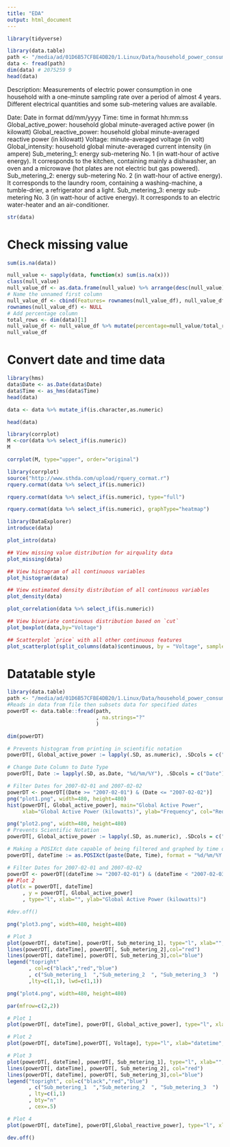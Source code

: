 ```yaml
---
title: "EDA"
output: html_document
---
```

```r
library(tidyverse)
```

```r
library(data.table)
path <- "/media/ad/01D6B57CFBE4DB20/1.Linux/Data/household_power_consumption.txt"
data <- fread(path)
dim(data) # 2075259 9
head(data)
```
Description: Measurements of electric power consumption in one household with a one-minute sampling rate over a period of almost 4 years. Different electrical quantities and some sub-metering values are available.

Date: Date in format dd/mm/yyyy
Time: time in format hh:mm:ss
Global_active_power: household global minute-averaged active power (in kilowatt)
Global_reactive_power: household global minute-averaged reactive power (in kilowatt)
Voltage: minute-averaged voltage (in volt)
Global_intensity: household global minute-averaged current intensity (in ampere)
Sub_metering_1: energy sub-metering No. 1 (in watt-hour of active energy). It corresponds to the kitchen, containing mainly a dishwasher, an oven and a microwave (hot plates are not electric but gas powered).
Sub_metering_2: energy sub-metering No. 2 (in watt-hour of active energy). It corresponds to the laundry room, containing a washing-machine, a tumble-drier, a refrigerator and a light.
Sub_metering_3: energy sub-metering No. 3 (in watt-hour of active energy). It corresponds to an electric water-heater and an air-conditioner.
```r
str(data)
```

# Check missing value   
```r
sum(is.na(data))
```
```r
null_value <- sapply(data, function(x) sum(is.na(x)))
class(null_value)
null_value_df <- as.data.frame(null_value) %>% arrange(desc(null_value)) %>% filter(null_value > 0)
# Name the unnamed first column
null_value_df <- cbind(Features= rownames(null_value_df), null_value_df)
rownames(null_value_df) <- NULL
# Add percentage column
total_rows <- dim(data)[1]
null_value_df <- null_value_df %>% mutate(percentage=null_value/total_rows*100)
null_value_df
```

# Convert date and time data
```r
library(hms)
data$Date <- as.Date(data$Date)
data$Time <- as_hms(data$Time)
head(data)
```
```r
data <- data %>% mutate_if(is.character,as.numeric)
```

```r
head(data)
```
```r
library(corrplot)
M <-cor(data %>% select_if(is.numeric))
M
```
```r
corrplot(M, type="upper", order="original")
```

```r
library(corrplot)
source("http://www.sthda.com/upload/rquery_cormat.r")
rquery.cormat(data %>% select_if(is.numeric))
```
```r
rquery.cormat(data %>% select_if(is.numeric), type="full")
```
```r
rquery.cormat(data %>% select_if(is.numeric), graphType="heatmap")
```

```r
library(DataExplorer)
introduce(data)
```


```r
plot_intro(data)
```


```r
## View missing value distribution for airquality data
plot_missing(data)
```

```r
## View histogram of all continuous variables
plot_histogram(data)
```


```r
## View estimated density distribution of all continuous variables
plot_density(data)
```


```r
plot_correlation(data %>% select_if(is.numeric))
```


```r
## View bivariate continuous distribution based on `cut`
plot_boxplot(data,by="Voltage")
```


```r
## Scatterplot `price` with all other continuous features
plot_scatterplot(split_columns(data)$continuous, by = "Voltage", sampled_rows = 1000L)
```
# Datatable style
```r
library(data.table)
path <- "/media/ad/01D6B57CFBE4DB20/1.Linux/Data/household_power_consumption.txt"
#Reads in data from file then subsets data for specified dates
powerDT <- data.table::fread(path,
                             , na.strings="?"
                             )
```

```r
dim(powerDT)
```

```r
# Prevents histogram from printing in scientific notation
powerDT[, Global_active_power := lapply(.SD, as.numeric), .SDcols = c("Global_active_power")]

# Change Date Column to Date Type
powerDT[, Date := lapply(.SD, as.Date, "%d/%m/%Y"), .SDcols = c("Date")]

# Filter Dates for 2007-02-01 and 2007-02-02
powerDT <- powerDT[(Date >= "2007-02-01") & (Date <= "2007-02-02")]
png("plot1.png", width=480, height=480)
hist(powerDT[, Global_active_power], main="Global Active Power", 
     xlab="Global Active Power (kilowatts)", ylab="Frequency", col="Red")

```



```r
png("plot2.png", width=480, height=480)
# Prevents Scientific Notation
powerDT[, Global_active_power := lapply(.SD, as.numeric), .SDcols = c("Global_active_power")]

# Making a POSIXct date capable of being filtered and graphed by time of day
powerDT[, dateTime := as.POSIXct(paste(Date, Time), format = "%d/%m/%Y %H:%M:%S")]

# Filter Dates for 2007-02-01 and 2007-02-02
powerDT <- powerDT[(dateTime >= "2007-02-01") & (dateTime < "2007-02-03")]
## Plot 2
plot(x = powerDT[, dateTime]
     , y = powerDT[, Global_active_power]
     , type="l", xlab="", ylab="Global Active Power (kilowatts)")

#dev.off()
```


```r
png("plot3.png", width=480, height=480)

# Plot 3
plot(powerDT[, dateTime], powerDT[, Sub_metering_1], type="l", xlab="", ylab="Energy sub metering")
lines(powerDT[, dateTime], powerDT[, Sub_metering_2],col="red")
lines(powerDT[, dateTime], powerDT[, Sub_metering_3],col="blue")
legend("topright"
       , col=c("black","red","blue")
       , c("Sub_metering_1  ","Sub_metering_2  ", "Sub_metering_3  ")
       ,lty=c(1,1), lwd=c(1,1))
```


```r
png("plot4.png", width=480, height=480)

par(mfrow=c(2,2))

# Plot 1
plot(powerDT[, dateTime], powerDT[, Global_active_power], type="l", xlab="", ylab="Global Active Power")

# Plot 2
plot(powerDT[, dateTime],powerDT[, Voltage], type="l", xlab="datetime", ylab="Voltage")

# Plot 3
plot(powerDT[, dateTime], powerDT[, Sub_metering_1], type="l", xlab="", ylab="Energy sub metering")
lines(powerDT[, dateTime], powerDT[, Sub_metering_2], col="red")
lines(powerDT[, dateTime], powerDT[, Sub_metering_3],col="blue")
legend("topright", col=c("black","red","blue")
       , c("Sub_metering_1  ","Sub_metering_2  ", "Sub_metering_3  ")
       , lty=c(1,1)
       , bty="n"
       , cex=.5) 

# Plot 4
plot(powerDT[, dateTime], powerDT[,Global_reactive_power], type="l", xlab="datetime", ylab="Global_reactive_power")

dev.off()
```


```r
```


```r
```

